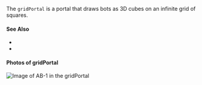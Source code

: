 
The `gridPortal` is a <GlossaryRef term="portal">portal</GlossaryRef> that draws bots as 3D cubes on an infinite grid of squares.

#### See Also

- <TagLink tag="gridPortal"/>
- <VariableLink name="gridPortalBot"/>

#### Photos of gridPortal

![Image of AB-1 in the gridPortal](../../static/img/intro/casualos_start.png)